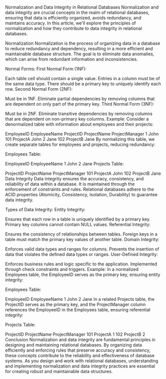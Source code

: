 
Normalization and Data Integrity in Relational Databases
Normalization and data integrity are crucial concepts in the realm of relational databases, ensuring that data is efficiently organized, avoids redundancy, and maintains accuracy. In this article, we'll explore the principles of normalization and how they contribute to data integrity in relational databases.

Normalization
Normalization is the process of organizing data in a database to reduce redundancy and dependency, resulting in a more efficient and maintainable database structure. The goal is to eliminate data anomalies, which can arise from redundant information and inconsistencies.

Normal Forms:
First Normal Form (1NF):

Each table cell should contain a single value.
Entries in a column must be of the same data type.
There should be a primary key to uniquely identify each row.
Second Normal Form (2NF):

Must be in 1NF.
Eliminate partial dependencies by removing columns that are dependent on only part of the primary key.
Third Normal Form (3NF):

Must be in 2NF.
Eliminate transitive dependencies by removing columns that are dependent on non-primary key columns.
Example:
Consider a denormalized table with information about employees and their projects:

EmployeeID	EmployeeName	ProjectID	ProjectName	ProjectManager
1	John	101	ProjectA	John
2	Jane	102	ProjectB	Jane
By normalizing this table, we create separate tables for employees and projects, reducing redundancy:

Employees Table:

EmployeeID	EmployeeName
1	John
2	Jane
Projects Table:

ProjectID	ProjectName	ProjectManager
101	ProjectA	John
102	ProjectB	Jane
Data Integrity
Data integrity ensures the accuracy, consistency, and reliability of data within a database. It is maintained through the enforcement of constraints and rules. Relational databases adhere to the ACID properties (Atomicity, Consistency, Isolation, Durability) to guarantee data integrity.

Types of Data Integrity:
Entity Integrity:

Ensures that each row in a table is uniquely identified by a primary key.
Primary key columns cannot contain NULL values.
Referential Integrity:

Ensures the consistency of relationships between tables.
Foreign keys in a table must match the primary key values of another table.
Domain Integrity:

Enforces valid data types and ranges for columns.
Prevents the insertion of data that violates the defined data types or ranges.
User-Defined Integrity:

Enforces business rules and logic specific to the application.
Implemented through check constraints and triggers.
Example:
In a normalized Employees table, the EmployeeID serves as the primary key, ensuring entity integrity:

Employees Table:

EmployeeID	EmployeeName
1	John
2	Jane
In a related Projects table, the ProjectID serves as the primary key, and the ProjectManager column references the EmployeeID in the Employees table, ensuring referential integrity:

Projects Table:

ProjectID	ProjectName	ProjectManager
101	ProjectA	1
102	ProjectB	2
Conclusion
Normalization and data integrity are fundamental principles in designing and maintaining relational databases. By organizing data efficiently and enforcing rules that preserve accuracy and consistency, these concepts contribute to the reliability and effectiveness of database systems. As you design and work with relational databases, understanding and implementing normalization and data integrity practices are essential for creating robust and maintainable data structures.
